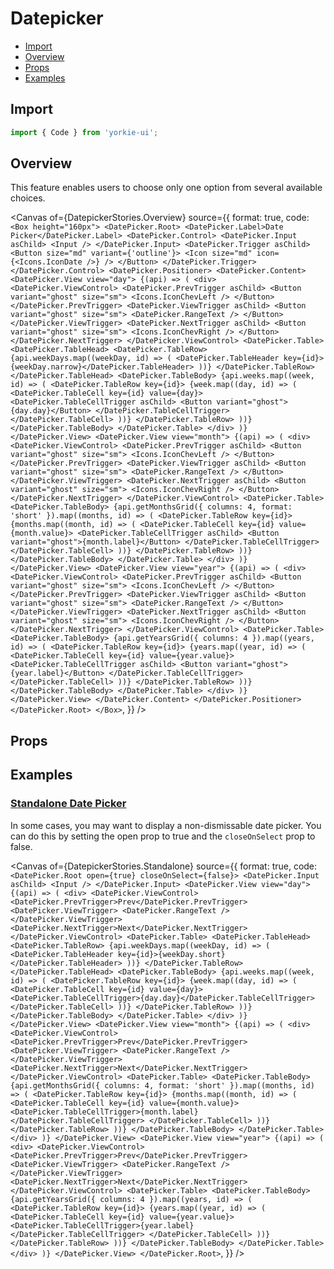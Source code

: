 # Datepicker


<Meta of={DatepickerStories} />

- [Import](#import)
- [Overview](#overview)
- [Props](#props)
- [Examples](#examples)

## Import

```jsx
import { Code } from 'yorkie-ui';
```

## Overview

This feature enables users to choose only one option from several available choices.

<Canvas
  of={DatepickerStories.Overview}
  source={{
    format: true,
    code: `
      <Box height="160px">
        <DatePicker.Root>
          <DatePicker.Label>Date Picker</DatePicker.Label>
          <DatePicker.Control>
            <DatePicker.Input asChild>
              <Input />
            </DatePicker.Input>
            <DatePicker.Trigger asChild>
              <Button size="md" variant={'outline'}>
                <Icon size="md" icon={<Icons.IconDate />} />
              </Button>
            </DatePicker.Trigger>
          </DatePicker.Control>
          <DatePicker.Positioner>
            <DatePicker.Content>
              <DatePicker.View view="day">
                {(api) => (
                  <div>
                    <DatePicker.ViewControl>
                      <DatePicker.PrevTrigger asChild>
                        <Button variant="ghost" size="sm">
                          <Icons.IconChevLeft />
                        </Button>
                      </DatePicker.PrevTrigger>
                      <DatePicker.ViewTrigger asChild>
                        <Button variant="ghost" size="sm">
                          <DatePicker.RangeText />
                        </Button>
                      </DatePicker.ViewTrigger>
                      <DatePicker.NextTrigger asChild>
                        <Button variant="ghost" size="sm">
                          <Icons.IconChevRight />
                        </Button>
                      </DatePicker.NextTrigger>
                    </DatePicker.ViewControl>
                    <DatePicker.Table>
                      <DatePicker.TableHead>
                        <DatePicker.TableRow>
                          {api.weekDays.map((weekDay, id) => (
                            <DatePicker.TableHeader key={id}>{weekDay.narrow}</DatePicker.TableHeader>
                          ))}
                        </DatePicker.TableRow>
                      </DatePicker.TableHead>
                      <DatePicker.TableBody>
                        {api.weeks.map((week, id) => (
                          <DatePicker.TableRow key={id}>
                            {week.map((day, id) => (
                              <DatePicker.TableCell key={id} value={day}>
                                <DatePicker.TableCellTrigger asChild>
                                  <Button variant="ghost">{day.day}</Button>
                                </DatePicker.TableCellTrigger>
                              </DatePicker.TableCell>
                            ))}
                          </DatePicker.TableRow>
                        ))}
                      </DatePicker.TableBody>
                    </DatePicker.Table>
                  </div>
                )}
              </DatePicker.View>
              <DatePicker.View view="month">
                {(api) => (
                  <div>
                    <DatePicker.ViewControl>
                      <DatePicker.PrevTrigger asChild>
                        <Button variant="ghost" size="sm">
                         <Icons.IconChevLeft />
                        </Button>
                      </DatePicker.PrevTrigger>
                      <DatePicker.ViewTrigger asChild>
                        <Button variant="ghost" size="sm">
                          <DatePicker.RangeText />
                        </Button>
                      </DatePicker.ViewTrigger>
                      <DatePicker.NextTrigger asChild>
                        <Button variant="ghost" size="sm">
                          <Icons.IconChevRight />
                        </Button>
                      </DatePicker.NextTrigger>
                    </DatePicker.ViewControl>
                    <DatePicker.Table>
                      <DatePicker.TableBody>
                        {api.getMonthsGrid({ columns: 4, format: 'short' }).map((months, id) => (
                          <DatePicker.TableRow key={id}>
                            {months.map((month, id) => (
                              <DatePicker.TableCell key={id} value={month.value}>
                                <DatePicker.TableCellTrigger asChild>
                                  <Button variant="ghost">{month.label}</Button>
                                </DatePicker.TableCellTrigger>
                              </DatePicker.TableCell>
                            ))}
                          </DatePicker.TableRow>
                        ))}
                      </DatePicker.TableBody>
                    </DatePicker.Table>
                  </div>
                )}
              </DatePicker.View>
              <DatePicker.View view="year">
                {(api) => (
                  <div>
                    <DatePicker.ViewControl>
                      <DatePicker.PrevTrigger asChild>
                        <Button variant="ghost" size="sm">
                         <Icons.IconChevLeft />
                        </Button>
                      </DatePicker.PrevTrigger>
                      <DatePicker.ViewTrigger asChild>
                        <Button variant="ghost" size="sm">
                          <DatePicker.RangeText />
                        </Button>
                      </DatePicker.ViewTrigger>
                      <DatePicker.NextTrigger asChild>
                        <Button variant="ghost" size="sm">
                          <Icons.IconChevRight />
                        </Button>
                      </DatePicker.NextTrigger>
                    </DatePicker.ViewControl>
                    <DatePicker.Table>
                      <DatePicker.TableBody>
                        {api.getYearsGrid({ columns: 4 }).map((years, id) => (
                          <DatePicker.TableRow key={id}>
                            {years.map((year, id) => (
                              <DatePicker.TableCell key={id} value={year.value}>
                                <DatePicker.TableCellTrigger asChild>
                                  <Button variant="ghost">{year.label}</Button>
                                </DatePicker.TableCellTrigger>
                              </DatePicker.TableCell>
                            ))}
                          </DatePicker.TableRow>
                        ))}
                      </DatePicker.TableBody>
                    </DatePicker.Table>
                  </div>
                )}
              </DatePicker.View>
            </DatePicker.Content>
          </DatePicker.Positioner>
        </DatePicker.Root>
      </Box>
    `,
  }}
/>

## Props

<Controls />

## Examples

### [Standalone Date Picker](#standalone-datepicker)

In some cases, you may want to display a non-dismissable date picker. You can do this by setting the open prop to true and the `closeOnSelect` prop to false.

<Canvas
  of={DatepickerStories.Standalone}
  source={{
    format: true,
    code: `
      <DatePicker.Root open={true} closeOnSelect={false}>
        <DatePicker.Input asChild>
          <Input />
        </DatePicker.Input>
        <DatePicker.View view="day">
          {(api) => (
            <div>
              <DatePicker.ViewControl>
                <DatePicker.PrevTrigger>Prev</DatePicker.PrevTrigger>
                <DatePicker.ViewTrigger>
                  <DatePicker.RangeText />
                </DatePicker.ViewTrigger>
                <DatePicker.NextTrigger>Next</DatePicker.NextTrigger>
              </DatePicker.ViewControl>
              <DatePicker.Table>
                <DatePicker.TableHead>
                  <DatePicker.TableRow>
                    {api.weekDays.map((weekDay, id) => (
                      <DatePicker.TableHeader key={id}>{weekDay.short}</DatePicker.TableHeader>
                    ))}
                  </DatePicker.TableRow>
                </DatePicker.TableHead>
                <DatePicker.TableBody>
                  {api.weeks.map((week, id) => (
                    <DatePicker.TableRow key={id}>
                      {week.map((day, id) => (
                        <DatePicker.TableCell key={id} value={day}>
                          <DatePicker.TableCellTrigger>{day.day}</DatePicker.TableCellTrigger>
                        </DatePicker.TableCell>
                      ))}
                    </DatePicker.TableRow>
                  ))}
                </DatePicker.TableBody>
              </DatePicker.Table>
            </div>
          )}
        </DatePicker.View>
        <DatePicker.View view="month">
          {(api) => (
            <div>
              <DatePicker.ViewControl>
                <DatePicker.PrevTrigger>Prev</DatePicker.PrevTrigger>
                <DatePicker.ViewTrigger>
                  <DatePicker.RangeText />
                </DatePicker.ViewTrigger>
                <DatePicker.NextTrigger>Next</DatePicker.NextTrigger>
              </DatePicker.ViewControl>
              <DatePicker.Table>
                <DatePicker.TableBody>
                  {api.getMonthsGrid({ columns: 4, format: 'short' }).map((months, id) => (
                    <DatePicker.TableRow key={id}>
                      {months.map((month, id) => (
                        <DatePicker.TableCell key={id} value={month.value}>
                          <DatePicker.TableCellTrigger>{month.label}</DatePicker.TableCellTrigger>
                        </DatePicker.TableCell>
                      ))}
                    </DatePicker.TableRow>
                  ))}
                </DatePicker.TableBody>
              </DatePicker.Table>
            </div>
          )}
        </DatePicker.View>
        <DatePicker.View view="year">
          {(api) => (
            <div>
              <DatePicker.ViewControl>
                <DatePicker.PrevTrigger>Prev</DatePicker.PrevTrigger>
                <DatePicker.ViewTrigger>
                  <DatePicker.RangeText />
                </DatePicker.ViewTrigger>
                <DatePicker.NextTrigger>Next</DatePicker.NextTrigger>
              </DatePicker.ViewControl>
              <DatePicker.Table>
                <DatePicker.TableBody>
                  {api.getYearsGrid({ columns: 4 }).map((years, id) => (
                    <DatePicker.TableRow key={id}>
                      {years.map((year, id) => (
                        <DatePicker.TableCell key={id} value={year.value}>
                          <DatePicker.TableCellTrigger>{year.label}</DatePicker.TableCellTrigger>
                        </DatePicker.TableCell>
                      ))}
                    </DatePicker.TableRow>
                  ))}
                </DatePicker.TableBody>
              </DatePicker.Table>
            </div>
          )}
        </DatePicker.View>
      </DatePicker.Root>
    `,
  }}
/>
